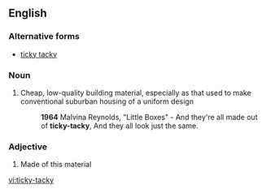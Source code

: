 ==English==

===Alternative forms===
* [[ticky tacky]]

===Noun===
{{en-noun|-}}

# {{US}} Cheap, low-quality building material, especially as that used to make conventional suburban housing of a uniform design
#: '''1964''' Malvina Reynolds, "Little Boxes" - And they're all made out of '''ticky-tacky''', And they all look just the same.

===Adjective===
{{en-adj|-}}

# {{US}} Made of this material

[[vi:ticky-tacky]]